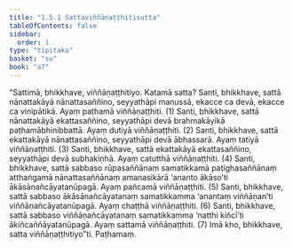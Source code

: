 ```yaml
---
title: "1.5.1 Sattaviññāṇaṭṭhitisutta"
tableOfContents: false
sidebar:
  order: 1
type: "tipitaka"
basket: "su"
book: "a7"
---
```



<DynamicBreadcrumb />

<Division number="44" book="a7">

<Paragraph number="226" book="a7">
“Sattimā, bhikkhave, viññāṇaṭṭhitiyo. Katamā satta? Santi, bhikkhave, sattā nānattakāyā nānattasaññino, seyyathāpi manussā, ekacce ca devā, ekacce ca vinipātikā. Ayaṃ paṭhamā viññāṇaṭṭhiti. (1)
</Paragraph>

<Paragraph number="227" book="a7">
Santi, bhikkhave, sattā nānattakāyā ekattasaññino, seyyathāpi devā brahmakāyikā paṭhamābhinibbattā. Ayaṃ dutiyā viññāṇaṭṭhiti. (2)
</Paragraph>

<Paragraph number="228" book="a7">
Santi, bhikkhave, sattā ekattakāyā nānattasaññino, seyyathāpi devā ābhassarā. Ayaṃ tatiyā viññāṇaṭṭhiti. (3)
</Paragraph>

<Paragraph number="229" book="a7">
Santi, bhikkhave, sattā ekattakāyā ekattasaññino, seyyathāpi devā subhakiṇhā. Ayaṃ catutthā viññāṇaṭṭhiti. (4)
</Paragraph>

<Paragraph number="230" book="a7">
Santi, bhikkhave, sattā sabbaso rūpasaññānaṃ samatikkamā paṭighasaññānaṃ atthaṅgamā nānattasaññānaṃ amanasikārā ‘ananto ākāso’ti ākāsānañcāyatanūpagā. Ayaṃ pañcamā viññāṇaṭṭhiti. (5)
</Paragraph>

<Paragraph number="231" book="a7">
Santi, bhikkhave, sattā sabbaso ākāsānañcāyatanaṃ samatikkamma ‘anantaṃ viññāṇan’ti viññāṇañcāyatanūpagā. Ayaṃ chaṭṭhā viññāṇaṭṭhiti. (6)
</Paragraph>

<Paragraph number="232" book="a7">
Santi, bhikkhave, sattā sabbaso viññāṇañcāyatanaṃ samatikkamma ‘natthi kiñcī’ti ākiñcaññāyatanūpagā. Ayaṃ sattamā viññāṇaṭṭhiti. (7)
</Paragraph>

<Paragraph number="233" book="a7">
Imā kho, bhikkhave, satta viññāṇaṭṭhitiyo”ti.

</Paragraph>
</Division>

<Paragraph number="234" type="center" book="a7">
Paṭhamaṃ.
</Paragraph>
